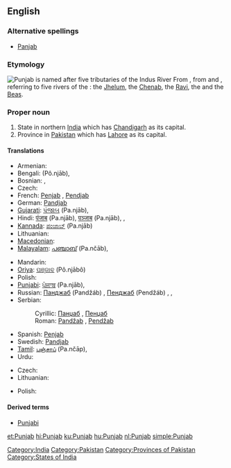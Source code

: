 ==English==
{{wikipedia}}

===Alternative spellings===
* [[Panjab]]

===Etymology===
[[File:Indus_river.svg|thumb|Punjab is named after five tributaries of the Indus River]]
From {{etyl|fa}} {{term|sc=fa-Arab|پنجاب||Land of the Five Rivers|lang=fa}}, from {{term|sc=fa-Arab|پنج|tr=panj|lang=fa||five}} and {{term|sc=fa-Arab|اب|آب|tr=āb|water|lang=fa}}, referring to five rivers of the {{w|Punjab region}}: the [[w:Jhelum River|Jhelum]], the [[w:Chenab River|Chenab]], the [[w:Ravi River|Ravi]], the {{w|Sutlej}} and the [[w:Beas River|Beas]].

===Proper noun===
{{en-proper noun}}

# State in northern [[India]] which has [[Chandigarh]] as its capital.
# Province in [[Pakistan]] which has [[Lahore]] as its capital.

====Translations====
{{trans-top|state in India}}
* Armenian: {{t-|hy|Փենջաբ|tr=P’enǰab}}
* Bengali: {{BNchar|[[পঞ্জাব]]}} (Pô.njāb),  {{t|bn|পঞ্জাব|tr=Pô.njāb|sc=Beng}}
* Bosnian: {{t-|bs|Pandžab|m}}, {{t-|bs|Pendžab|m}}
* Czech: {{t-|cs|Paňdžáb|m}}
* French: [[Penjab]] {{m}}, [[Pendjab]] {{m}}
* German: [[Pandjab]]
* [[Gujarati]]: [[પંજાબ]] (Pa.njāb),  {{t|gu|પંજાબ|tr=Pa.njāb|sc=Gujr}}
* Hindi: [[पंजाब]] (Pa.njāb), [[पञ्जाब]] (Pa.njāb),  {{t|hi|पंजाब|tr=Pa.njāb|sc=Deva}},  {{t|hi|पञ्जाब|tr=Pa.njāb|sc=Deva}}
* [[Kannada]]: [[ಪಂಜಾಬ್]] (Pa.njāb)
* Lithuanian: {{t|lt|Pandžabas|m|xs=Lithuanian}}
* [[Macedonian]]: {{t-|mk|Пенџаб|m|tr=Péndžab}}
* [[Malayalam]]: [[പഞ്ചാബ്]] (Pa.nčāb),  {{t|ml|പഞ്ചാബ്|tr=Pa.nčāb|sc=Mlym}}
{{trans-mid}}
* Mandarin: {{t|zh|旁遮普邦|tr=Pángzhēpǔ-bāng|sc=Hani}}
* [[Oriya]]: [[ପଞ୍ଜାବ]] (Pô.njābô)
* Polish: {{t-|pl|Pendżab|m}}
* [[Punjabi]]: [[ਪੰਜਾਬ]] (Pa.njāb),  {{t|pa|ਪੰਜਾਬ|tr=Pa.njāb|sc=Guru}}
* Russian: [[Панджаб]] (Pandžáb) {{m}}, [[Пенджаб]] (Pendžáb) {{m}},  {{t|ru|Панджаб|m|tr=Pandžáb|sc=Cyrl}},  {{t|ru|Пенджаб|m|tr=Pendžáb|sc=Cyrl}}
* Serbian:
*: Cyrillic: [[Панџаб#Serbian|Панџаб]] {{m}}, [[Пенџаб#Serbian|Пенџаб]] {{m}}
*: Roman: [[Pandžab#Serbian|Pandžab]] {{m}}, [[Pendžab#Serbian|Pendžab]] {{m}}
* Spanish: [[Penjab]] {{m}}
* Swedish: [[Pandjab]]
* [[Tamil]]: [[பஞ்சாப்]] (Pa.nčāp),  {{t|ta|பஞ்சாப்|tr=Pa.nčāp|sc=Taml}}
* Urdu: {{t-|ur|پنجاب|tr=Panjāb|xs=Urdu}}
{{trans-bottom}}

{{trans-top|province in Pakistan}}
* Czech: {{t-|cs|Paňdžáb|m}}
* Lithuanian: {{t|lt|pandžabas|m|xs=Lithuanian}}
{{trans-mid}}
* Polish: {{t-|pl|Pendżab|m}}
{{trans-bottom}}

====Derived terms====
* [[Punjabi]]

[[Category:India]]
[[Category:Pakistan]]
[[Category:Provinces of Pakistan]]
[[Category:States of India]]

[[et:Punjab]]
[[hi:Punjab]]
[[ku:Punjab]]
[[hu:Punjab]]
[[nl:Punjab]]
[[simple:Punjab]]